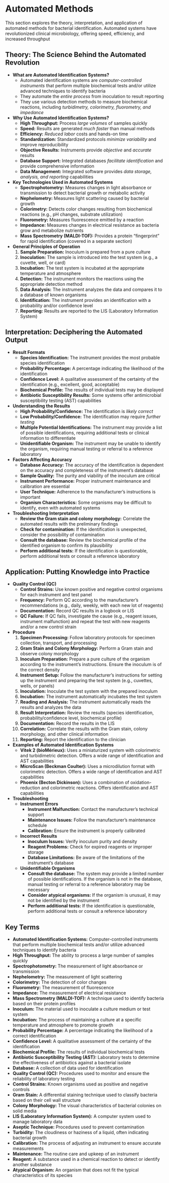#  Automated Methods {-}

This section explores the theory, interpretation, and application of automated methods for bacterial identification. Automated systems have revolutionized clinical microbiology, offering speed, efficiency, and increased throughput

## **Theory: The Science Behind the Automated Revolution** {-}

*   **What are Automated Identification Systems?**
    *   Automated identification systems are *computer-controlled instruments* that perform multiple biochemical tests and/or utilize advanced techniques to identify bacteria
    *   They automate the *entire process* from inoculation to result reporting
    *   They use various detection methods to measure biochemical reactions, including *turbidimetry, colorimetry, fluorometry, and impedance*
*   **Why Use Automated Identification Systems?**
    *   **High Throughput:** Process *large volumes* of samples quickly
    *   **Speed:** Results are generated *much faster* than manual methods
    *   **Efficiency:** *Reduced labor* costs and hands-on time
    *   **Standardization:** Standardized protocols *minimize variability* and improve reproducibility
    *   **Objective Results:** Instruments provide *objective* and *accurate* results
    *   **Database Support:** Integrated databases *facilitate identification* and provide comprehensive information
    *   **Data Management:** Integrated software provides *data storage, analysis, and reporting* capabilities
*   **Key Technologies Used in Automated Systems**
    *   **Spectrophotometry:** Measures changes in light absorbance or transmission to detect bacterial growth or metabolic activity
    *   **Nephelometry:** Measures light scattering caused by bacterial growth
    *   **Colorimetry:** Detects color changes resulting from biochemical reactions (e.g., pH changes, substrate utilization)
    *   **Fluorometry:** Measures fluorescence emitted by a reaction
    *   **Impedance:** Measures changes in electrical resistance as bacteria grow and metabolize nutrients
    *   **Mass Spectrometry (MALDI-TOF):** Provides a protein "fingerprint" for rapid identification (covered in a separate section)
*   **General Principles of Operation**
    1.  **Sample Preparation:** Inoculum is prepared from a pure culture
    2.  **Inoculation:** The sample is introduced into the test system (e.g., a cuvette, well, or card)
    3.  **Incubation:** The test system is incubated at the appropriate temperature and atmosphere
    4.  **Detection:** The instrument monitors the reactions using the appropriate detection method
    5.  **Data Analysis:** The instrument analyzes the data and compares it to a database of known organisms
    6.  **Identification:** The instrument provides an identification with a probability and/or confidence level
    7.  **Reporting:** Results are reported to the LIS (Laboratory Information System)

## **Interpretation: Deciphering the Automated Output** {-}

*   **Result Formats**
    *   **Species Identification:** The instrument provides the most probable species identification
    *   **Probability Percentage:** A percentage indicating the likelihood of the identification
    *   **Confidence Level:** A qualitative assessment of the certainty of the identification (e.g., excellent, good, acceptable)
    *   **Biochemical Profile:** The results of individual tests may be displayed
    *   **Antibiotic Susceptibility Results:** Some systems offer antimicrobial susceptibility testing (AST) capabilities
*   **Understanding the Results**
    *   **High Probability/Confidence:** The identification is *likely correct*
    *   **Low Probability/Confidence:** The identification may require *further testing*
    *   **Multiple Potential Identifications:** The instrument may provide a list of possible identifications, requiring additional tests or clinical information to differentiate
    *   **Unidentifiable Organism:** The instrument may be unable to identify the organism, requiring manual testing or referral to a reference laboratory
*   **Factors Affecting Accuracy**
    *   **Database Accuracy:** The accuracy of the identification is dependent on the accuracy and completeness of the instrument's database
    *   **Sample Quality:** The purity and viability of the inoculum are critical
    *   **Instrument Performance:** Proper instrument maintenance and calibration are essential
    *   **User Technique:** Adherence to the manufacturer's instructions is important
    *   **Organism Characteristics:** Some organisms may be difficult to identify, even with automated systems
*   **Troubleshooting Interpretation**
    *   **Review the Gram stain and colony morphology:** Correlate the automated results with the preliminary findings
    *   **Check for contamination:** If the identification is unexpected, consider the possibility of contamination
    *   **Consult the database:** Review the biochemical profile of the identified organism to confirm its plausibility
    *   **Perform additional tests:** If the identification is questionable, perform additional tests or consult a reference laboratory

## **Application: Putting Knowledge into Practice** {-}

*   **Quality Control (QC)**
    *   **Control Strains:** Use known positive and negative control organisms for each instrument and test panel
    *   **Frequency:** Perform QC according to the manufacturer's recommendations (e.g., daily, weekly, with each new lot of reagents)
    *   **Documentation:** Record QC results in a logbook or LIS
    *   **QC Failure:** If QC fails, investigate the cause (e.g., reagent issues, instrument malfunction) and repeat the test with new reagents and/or a new control strain
*   **Procedure**
    1.  **Specimen Processing:** Follow laboratory protocols for specimen collection, transport, and processing
    2.  **Gram Stain and Colony Morphology:** Perform a Gram stain and observe colony morphology
    3.  **Inoculum Preparation:** Prepare a pure culture of the organism according to the instrument's instructions. Ensure the inoculum is of the correct density
    4.  **Instrument Setup:** Follow the manufacturer's instructions for setting up the instrument and preparing the test system (e.g., cuvettes, wells, or panels)
    5.  **Inoculation:** Inoculate the test system with the prepared inoculum
    6.  **Incubation:** The instrument automatically incubates the test system
    7.  **Reading and Analysis:** The instrument automatically reads the results and analyzes the data
    8.  **Result Interpretation:** Review the results (species identification, probability/confidence level, biochemical profile)
    9.  **Documentation:** Record the results in the LIS
    10. **Correlation:** Correlate the results with the Gram stain, colony morphology, and other clinical information
    11. **Reporting:** Report the identification to the clinician
*   **Examples of Automated Identification Systems**
    *   **Vitek 2 (bioMérieux):** Uses a miniaturized system with colorimetric and turbidimetric detection. Offers a wide range of identification and AST capabilities
    *   **MicroScan (Beckman Coulter):** Uses a microdilution format with colorimetric detection. Offers a wide range of identification and AST capabilities
    *   **Phoenix (Becton Dickinson):** Uses a combination of oxidation-reduction and colorimetric reactions. Offers identification and AST capabilities
*   **Troubleshooting**
    *   **Instrument Errors**
        *   **Instrument Malfunction:** Contact the manufacturer's technical support
        *   **Maintenance Issues:** Follow the manufacturer's maintenance schedule
        *   **Calibration:** Ensure the instrument is properly calibrated
    *   **Incorrect Results**
        *   **Inoculum Issues:** Verify inoculum purity and density
        *   **Reagent Problems:** Check for expired reagents or improper storage
        *   **Database Limitations:** Be aware of the limitations of the instrument's database
    *   **Unidentifiable Organisms**
        *   **Consult the database:** The system may provide a limited number of possible identifications. If the organism is not in the database, manual testing or referral to a reference laboratory may be necessary
        *   **Consider atypical organisms:** If the organism is unusual, it may not be identified by the instrument
        *   **Perform additional tests:** If the identification is questionable, perform additional tests or consult a reference laboratory

##  **Key Terms** {-}

*   **Automated Identification Systems:** Computer-controlled instruments that perform multiple biochemical tests and/or utilize advanced techniques to identify bacteria
*   **High Throughput:** The ability to process a large number of samples quickly
*   **Spectrophotometry:** The measurement of light absorbance or transmission
*   **Nephelometry:** The measurement of light scattering
*   **Colorimetry:** The detection of color changes
*   **Fluorometry:** The measurement of fluorescence
*   **Impedance:** The measurement of electrical resistance
*   **Mass Spectrometry (MALDI-TOF):** A technique used to identify bacteria based on their protein profiles
*   **Inoculum:** The material used to inoculate a culture medium or test system
*   **Incubation:** The process of maintaining a culture at a specific temperature and atmosphere to promote growth
*   **Probability Percentage:** A percentage indicating the likelihood of a correct identification
*   **Confidence Level:** A qualitative assessment of the certainty of the identification
*   **Biochemical Profile:** The results of individual biochemical tests
*   **Antibiotic Susceptibility Testing (AST):** Laboratory tests to determine the effectiveness of antibiotics against a bacterial isolate
*   **Database:** A collection of data used for identification
*   **Quality Control (QC):** Procedures used to monitor and ensure the reliability of laboratory testing
*   **Control Strains:** Known organisms used as positive and negative controls
*   **Gram Stain:** A differential staining technique used to classify bacteria based on their cell wall structure
*   **Colony Morphology:** The visual characteristics of bacterial colonies on solid media
*   **LIS (Laboratory Information System):** A computer system used to manage laboratory data
*   **Aseptic Technique:** Procedures used to prevent contamination
*   **Turbidity:** The cloudiness or haziness of a liquid, often indicating bacterial growth
*   **Calibration:** The process of adjusting an instrument to ensure accurate measurements
*   **Maintenance:** The routine care and upkeep of an instrument
*   **Reagent:** A substance used in a chemical reaction to detect or identify another substance
*   **Atypical Organism:** An organism that does not fit the typical characteristics of its species
